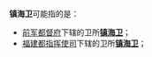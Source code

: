 '''镇海卫'''可能指的是：
* [[前军都督府|前军都督府]]下辖的卫所'''[[镇海卫_(前军都督府)|镇海卫]]'''；
* [[福建都指挥使司|福建都指挥使司]]下辖的卫所'''[[镇海卫_(福建)|镇海卫]]'''；

{{disambig|Cat=三字中国地名消歧义}}
